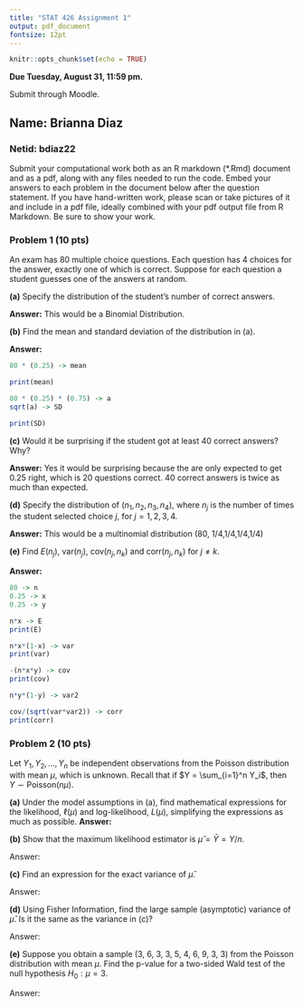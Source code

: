 ```yaml
---
title: "STAT 426 Assignment 1"
output: pdf_document
fontsize: 12pt
---
```


```r
knitr::opts_chunk$set(echo = TRUE)
```
**Due Tuesday, August 31, 11:59 pm.** 

Submit through Moodle.

## Name: Brianna Diaz
### Netid: bdiaz22

Submit your computational work both as an R markdown (*.Rmd) document and as a pdf, along with any files needed to run the code. Embed your answers to each problem in the document below after the question statement. If you have hand-written work, please scan or take pictures of it and include in a pdf file, ideally combined with your pdf output file from R Markdown. Be sure to show your work.


### Problem 1 (10 pts)

An exam has 80 multiple choice questions. Each question has 4 choices for the answer, exactly one of which is correct. Suppose for each question a student guesses one of the answers at random.

**(a)** Specify the distribution of the student's number of correct answers.

**Answer:** This would be a Binomial Distribution. 

**(b)** Find the mean and standard deviation of the distribution in (a). 

**Answer:** 
```r
80 * (0.25) -> mean

print(mean)

80 * (0.25) * (0.75) -> a 
sqrt(a) -> SD

print(SD)
```

**(c)** Would it be surprising if the student got at least 40 correct answers? Why?

**Answer:** Yes it would be surprising because the are only expected to get 0.25 right, which is 20 questions correct. 40 correct answers is twice as much than expected.

**(d)** Specify the distribution of $(n_1, n_2, n_3, n_4)$, where $n_j$ is the number of times the student selected choice $j$, for $j=1,2,3,4$.

**Answer:** This would be a multinomial distribution (80, 1/4,1/4,1/4,1/4) 

**(e)** Find $E(n_j)$, $\text{var}(n_j)$, $\text{cov}(n_j, n_k)$ and $\text{corr}(n_j, n_k)$ for $j\ne k$.

**Answer:** 
```r
80 -> n
0.25 -> x
0.25 -> y

n*x -> E
print(E)

n*x*(1-x) -> var
print(var)

-(n*x*y) -> cov
print(cov)

n*y*(1-y) -> var2

cov/(sqrt(var*var2)) -> corr
print(corr)

```


### Problem 2 (10 pts)
 
Let $Y_1, Y_2, \ldots, Y_n$ be independent observations from the Poisson distribution with mean $\mu$, which is unknown. Recall that if
$Y = \sum_{i=1}^n Y_i$, then $Y \sim \text{Poisson}(n\mu)$.

**(a)** Under the model assumptions in (a), find mathematical expressions for the likelihood, $\ell(\mu)$ and log-likelihood, $L(\mu)$, simplifying the expressions as much as possible.
**Answer:**

**(b)** Show that the maximum likelihood estimator is $\hat{\mu}=\bar{Y}=Y/n$.

Answer:

**(c)** Find an expression for the exact variance of $\hat{\mu}$.

Answer:

**(d)** Using Fisher Information, find the large sample (asymptotic) variance of $\hat{\mu}$. Is it the same as the variance in (c)?

Answer:

**(e)** Suppose you obtain a sample (3, 6, 3, 3, 5, 4, 6, 9, 3, 3) from the Poisson distribution with mean $\mu$. Find the p-value for a two-sided Wald test of the null hypothesis $H_0: \mu=3$.

Answer:



